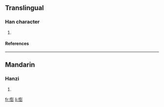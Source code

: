 ==Translingual==
===Han character===
{{Han char|rn=61|rad=心|as=12|sn=15|four=9202<sub>2</sub>|canj=心土廿竹 (PGTH)}}
# {{defn|Han|sort=心12}}
====References====
{{Han ref|kx=0402.010|dkj=11194|hdz=42353.020|uh=6189|ud=24969|bh=E57E|bd=58750}}

----
==Mandarin==
===Hanzi===
{{cmn-hanzi|pin=[[péng]] ([[peng2]])|wg=p'eng<sup>2</sup>}}
# {{defn|Mandarin}}

[[fr:憉]]
[[li:憉]]